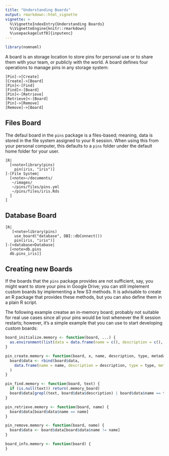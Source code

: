 ```yaml
---
title: "Understanding Boards"
output: rmarkdown::html_vignette
vignette: >
  %\VignetteIndexEntry{Understanding Boards}
  %\VignetteEngine{knitr::rmarkdown}
  %\usepackage[utf8]{inputenc}
---
```


```r
library(nomnoml)
```

A board is an storage location to store pins for personal use or to share them with your team, or publicly with the world. A board defines four operations to manage pins in any storage system:

```nomnoml
[Pin]->[Create]
[Create]->[Board]
[Pin]<-[Find]
[Find]<-[Board]
[Pin]<-[Retrieve]
[Retrieve]<-[Board]
[Pin]->[Remove]
[Remove]->[Board]
```

## Files Board

The defaul board in the `pins` package is a files-based; meaning, data is stored in the file system assigned to your R session. When using this from your personal computer, this defaults to a `pins` folder under the default home folder for your user.

```nomnoml
[R|
  [<note>library(pins)
    pin(iris, "iris")]
]-[File System|
  [<note>~/documents/
   ~/images/
   ~/pins/files/pins.yml
   ~/pins/files/iris.Rds
  ]
]
```

## Database Board

```nomnoml
[R|
   [<note>library(pins)
    use_board("database", DBI::dbConnect())
    pin(iris, "iris")]
]-[<database>Database|
  [<note>db.pins
  db.pins_iris]]
```

## Creating new Boards

If the boards that the `pins` package provides are not sufficient, say, you might want to store your pins in Google Drive; you can still implement custom boards by implementing a few S3 methods. It is advisable to create an R package that provides these methods, but you can also define them in a plain R script.

The following example creatse an in-memory board; probably not suitable for real use cases since all your pins would be lost whenever the R session restarts; however, it's a simple example that you can use to start developing custom boards:

```r
board_initialize.memory <- function(board, ...) {
  as.environment(list(data = data.frame(name = c(), description = c(), type = c(), metadata = c())))
}

pin_create.memory <- function(board, x, name, description, type, metadata) {
  board$data <- rbind(board$data,
    data.frame(name = name, description = description, type = type, metadata = metadata)
  )
}

pin_find.memory <- function(board, text) {
  if (is.null(text)) return(.memory_board)
  board$data[grepl(text, board$data$description) | board$data$name == text,]
}

pin_retrieve.memory <- function(board, name) {
  board$data[board$data$name == name]
}

pin_remove.memory <- function(board, name) {
  board$data <- board$data[board$data$name != name]
}

board_info.memory <- function(board) {
}
```
